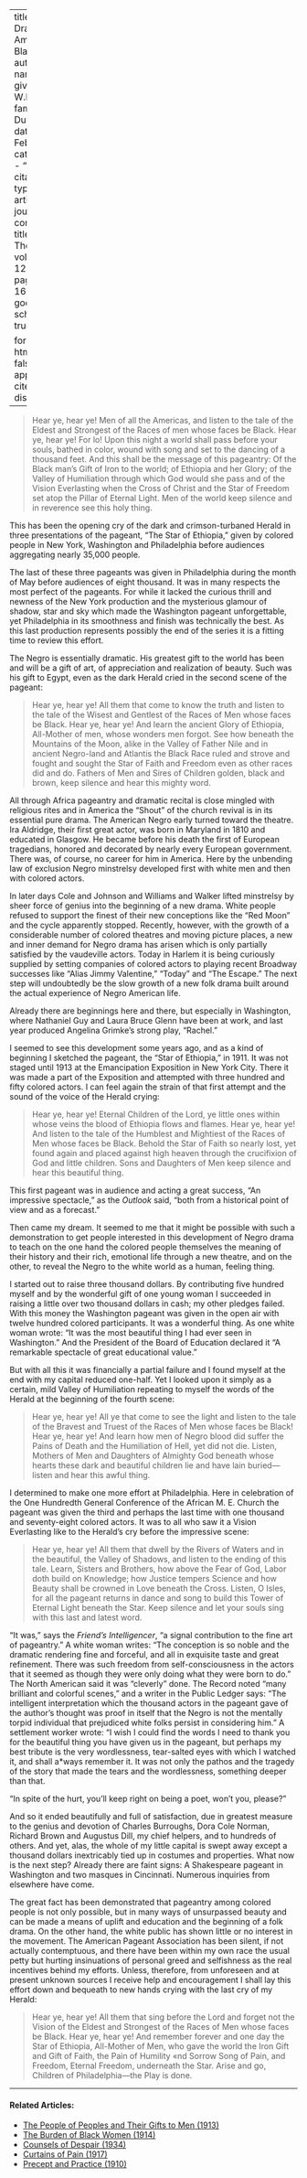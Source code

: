 
---
title: 'The Drama Among Black Folk'
author:
  - name:
      given: W.E.B.
      family: Du Bois
date: Feb. 1916
categories: 
  - ""
citation: 
  type: article-journal
  container-title: The Crisis
  volume: 12
  issue: 4
  page: 169-173
google-scholar: true

format:
  html:
    toc: false
    appendix-cite-as: display
---


> Hear ye, hear ye! Men of all the Americas, and listen to the tale of the Eldest and Strongest of the Races of men whose faces be Black. Hear ye, hear ye! For lo! Upon this night a world shall pass before your souls, bathed in color, wound with song and set to the dancing of a thousand feet. And this shall be the message of this pageantry: Of the Black man's Gift of Iron to the world; of Ethiopia and her Glory; of the Valley of Humiliation through which God would she pass and of the Vision Everlasting when the Cross of Christ and the Star of Freedom set atop the Pillar of Eternal Light. Men of the world keep silence and in reverence see this holy thing.

This has been the opening cry of the dark and crimson-turbaned Herald in three presentations of the pageant, "The Star of Ethiopia," given by colored people in New York, Washington and Philadelphia before audiences aggregating nearly 35,000 people.



The last of these three pageants was given in Philadelphia during the month of May before audiences of eight thousand. It was in many respects the most perfect of the pageants. For while it lacked the curious thrill and newness of the New York production and the mysterious glamour of shadow, star and sky which made the Washington pageant unforgettable, yet Philadelphia in its smoothness and finish was technically the best. As this last production represents possibly the end of the series it is a fitting time to review this effort.

The Negro is essentially dramatic. His greatest gift to the world has been and will be a gift of art, of appreciation and realization of beauty. Such was his gift to Egypt, even as the dark Herald cried in the second scene of the pageant:

> Hear ye, hear ye! All them that come to know the truth and listen to the tale of the Wisest and Gentlest of the Races of Men whose faces be Black. Hear ye, hear ye! And learn the ancient Glory of Ethiopia, All-Mother of men, whose wonders men forgot. See how beneath the Mountains of the Moon, alike in the Valley of Father Nile and in ancient Negro-land and Atlantis the Black Race ruled and strove and fought and sought the Star of Faith and Freedom even as other races did and do. Fathers of Men and Sires of Children golden, black and brown, keep silence and hear this mighty word.

All through Africa pageantry and dramatic recital is close mingled with religious rites and in America the "Shout" of the church revival is in its essential pure drama. The American Negro early turned toward the theatre. Ira Aldridge, their first great actor, was born in Maryland in 1810 and educated in Glasgow. He became before his death the first of European tragedians, honored and decorated by nearly every European government. There was, of course, no career for him in America. Here by the unbending law of exclusion Negro minstrelsy developed first with white men and then with colored actors.

In later days Cole and Johnson and Williams and Walker lifted minstrelsy by sheer force of genius into the beginning of a new drama. White people refused to support the finest of their new conceptions like the "Red Moon" and the cycle apparently stopped. Recently, however, with the growth of a considerable number of colored theatres and moving picture places, a new and inner demand for Negro drama has arisen which is only partially satisfied by the vaudeville actors. Today in Harlem it is being curiously supplied by setting companies of colored actors to playing recent Broadway successes like "Alias Jimmy Valentine," "Today" and "The Escape." The next step will undoubtedly be the slow growth of a new folk drama built around the actual experience of Negro American life.

Already there are beginnings here and there, but especially in Washington, where Nathaniel Guy and Laura Bruce Glenn have been at work, and last year produced Angelina Grimke's strong play, "Rachel."

I seemed to see this development some years ago, and as a kind of beginning I sketched the pageant, the "Star of Ethiopia," in 1911. It was not staged until 1913 at the Emancipation Exposition in New York City. There it was made a part of the Exposition and attempted with three hundred and fifty colored actors. I can feel again the strain of that first attempt and the sound of the voice of the Herald crying:

> Hear ye, hear ye! Eternal Children of the Lord, ye little ones within whose veins the blood of Ethiopia flows and flames. Hear ye, hear ye! And listen to the tale of the Humblest and Mightiest of the Races of Men whose faces be Black. Behold the Star of Faith so nearly lost, yet found again and placed against high heaven through the crucifixion of God and little children. Sons and Daughters of Men keep silence and hear this beautiful thing.

This first pageant was in audience and acting a great success, "An impressive spectacle," as the *Outlook* said, "both from a historical point of view and as a forecast."

 Then came my dream. It seemed to me that it might be possible with such a demonstration to get people interested in this development of Negro drama to teach on the one hand the colored people themselves the meaning of their history and their rich, emotional life through a new theatre, and on the other, to reveal the Negro to the white world as a human, feeling thing.

I started out to raise three thousand dollars. By contributing five hundred myself and by the wonderful gift of one young woman I succeeded in raising a little over two thousand dollars in cash; my other pledges failed. With this money the Washington pageant was given in the open air with twelve hundred colored participants. It was a wonderful thing. As one white woman wrote: "It was the most beautiful thing I had ever seen in Washington." And the President of the Board of Education declared it "A remarkable spectacle of great educational value."

But with all this it was financially a partial failure and I found myself at the end with my capital reduced one-half. Yet I looked upon it simply as a certain, mild Valley of Humiliation repeating to myself the words of the Herald at the beginning of the fourth scene:

> Hear ye, hear ye! All ye that come to see the light and listen to the tale of the Bravest and Truest of the Races of Men whose faces be Black! Hear ye, hear ye! And learn how men of Negro blood did suffer the Pains of Death and the Humiliation of Hell, yet did not die. Listen, Mothers of Men and Daughters of Almighty God beneath whose hearts these dark and beautiful children lie and have lain buried---listen and hear this awful thing.

I determined to make one more effort at Philadelphia. Here in celebration of the One Hundredth General Conference of the African M. E. Church the pageant was given the third and perhaps the last time with one thousand and seventy-eight colored actors. It was to all who saw it a Vision Everlasting like to the Herald's cry before the impressive scene:

> Hear ye, hear ye! All them that dwell by the Rivers of Waters and in the beautiful, the Valley of Shadows, and listen to the ending of this tale. Learn, Sisters and Brothers, how above the Fear of God, Labor doth build on Knowledge; how Justice tempers Science and how Beauty shall be crowned in Love beneath the Cross. Listen, O Isles, for all the pageant returns in dance and song to build this Tower of Eternal Light beneath the Star. Keep silence and let your souls sing with this last and latest word.

"It was," says the *Friend's Intelligencer*, "a signal contribution to the fine art of pageantry." A white woman writes: "The conception is so noble and the dramatic rendering fine and forceful, and all in exquisite taste and great refinement. There was such freedom from self-consciousness in the actors that it seemed as though they were only doing what they were born to do." The North American said it was "cleverly" done. The Record noted "many brilliant and colorful scenes," and a writer in the Public Ledger says: "The intelligent interpretation which the thousand actors in the pageant gave of the author's thought was proof in itself that the Negro is not the mentally torpid individual that prejudiced white folks persist in considering him." A settlement worker wrote: "I wish I could find the words I need to thank you for the beautiful thing you have given us in the pageant, but perhaps my best tribute is the very wordlessness, tear-salted eyes with which I watched it, and shall a*ways remember it. It was not only the pathos and the tragedy of the story that made the tears and the wordlessness, something deeper than that.

 "In spite of the hurt, you'll keep right on being a poet, won't you, please?"

And so it ended beautifully and full of satisfaction, due in greatest measure to the genius and devotion of Charles Burroughs, Dora Cole Norman, Richard Brown and Augustus Dill, my chief helpers, and to hundreds of others. And yet, alas, the whole of my little capital is swept away except a thousand dollars inextricably tied up in costumes and properties. What now is the next step? Already there are faint signs: A Shakespeare pageant in Washington and two masques in Cincinnati. Numerous inquiries from elsewhere have come.

 The great fact has been demonstrated that pageantry among colored people is not only possible, but in many ways of unsurpassed beauty and can be made a means of uplift and education and the beginning of a folk drama. On the other hand, the white public has shown little or no interest in the movement. The American Pageant Association has been silent, if not actually contemptuous, and there have been within my own race the usual petty but hurting insinuations of personal greed and selfishness as the real incentives behind my efforts. Unless, therefore, from unforeseen and at present unknown sources I receive help and encouragement I shall lay this effort down and bequeath to new hands crying with the last cry of my Herald:

> Hear ye, hear ye! All them that sing before the Lord and forget not the Vision of the Eldest and Strongest of the Races of Men whose faces be Black. Hear ye, hear ye! And remember forever and one day the Star of Ethiopia, All-Mother of Men, who gave the world the Iron Gift and Gift of Faith, the Pain of Humility «nd Sorrow Song of Pain, and Freedom, Eternal Freedom, underneath the Star. Arise and go, Children of Philadelphia---the Play is done.

<!-- Similar articles start here -->
<div  class="clear-wrap"></div>
<hr>
#### Related Articles:

* [The People of Peoples and Their Gifts to Men (1913)](/Volumes/07/01/national_emancipation_exposition.html)
* [The Burden of Black Women (1914)](/Volumes/09/01/burden_of_black_women.html)
* [Counsels of Despair (1934)](/Volumes/41/06/counsels_of_despair.html)
* [Curtains of Pain (1917)](/Volumes/13/04/curtains_of_pain.html)
* [Precept and Practice (1910)](/Volumes/01/02/precept_and_practice.html)

<!-- Similar articles end here -->